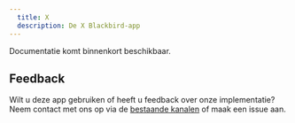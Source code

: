 ```yaml
---
  title: X
  description: De X Blackbird-app
---
```


<LinkCard title="View on Github" target="_blank" href="https://github.com/bb-io/Twitter" icon="github" />

Documentatie komt binnenkort beschikbaar.

## Feedback

Wilt u deze app gebruiken of heeft u feedback over onze implementatie? Neem contact met ons op via de [bestaande kanalen](https://www.blackbird.io/) of maak een issue aan.